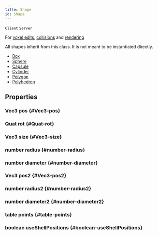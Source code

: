 ```yaml
---
title: Shape
id: Shape
---
```

`Client`
`Server`

For [voxel edits](VoxelEdit#userdata-shape), [collisions](Collision#Shape-shape) and [rendering](MeshData#nil-AddShape-Shape-Vec4)

All shapes inherit from this class. It is not meant to be instantiated directly.
* [Box](Box)
* [Sphere](Sphere)
* [Capsule](Capsule)
* [Cylinder](Cylinder)
* [Polygon](Polygon)
* [Polyhedron](Polyhedron)

## Properties

### Vec3 pos {#Vec3-pos}

### Quat rot {#Quat-rot}

### Vec3 size {#Vec3-size}

### number radius {#number-radius}

### number diameter {#number-diameter}

### Vec3 pos2 {#Vec3-pos2}

### number radius2 {#number-radius2}

### number diameter2 {#number-diameter2}

### table points {#table-points}

### boolean useShellPositions {#boolean-useShellPositions}

